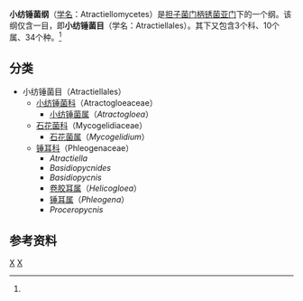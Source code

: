 {{Automatic Taxobox
| taxon = Atractiellales
| authority = R. Bauer, Begerow, J.P. Samp., M. Weiss & Oberw.<ref name=Bauer2006/>
| name = 小纺锤菌目
| image = 2011-10-23 Phleogena faginea (Fr.) Link 214654.jpg
| image_caption = Phleogena faginea
| parent_authority = Oberw. & Bandoni<ref name=Oberwinkler1982/>
| subdivision_ranks = 科
| subdivision = [[小纺锤菌科|小纺锤菌科]]（Atractogloeaceae）<br>
[[石花菌科|石花菌科]]（Mycogelidiaceae）<br>
[[锤耳科|锤耳科]]（Phleogenaceae）
}}

'''小纺锤菌纲'''（[[学名|学名]]：Atractiellomycetes）是[[担子菌门|担子菌门]][[柄锈菌亚门|柄锈菌亚门]]下的一个纲。该纲仅含一目，即'''小纺锤菌目'''（学名：Atractiellales）。其下又包含3个科、10个属、34个种。<ref name=Kirk2008/>

== 分类 ==
* 小纺锤菌目（Atractiellales）
** [[小纺锤菌科|小纺锤菌科]]（Atractogloeaceae）
*** [[小纺锤菌属|小纺锤菌属]]（''Atractogloea''）
** [[石花菌科|石花菌科]]（Mycogelidiaceae）
*** [[石花菌属|石花菌属]]（''Mycogelidium''）
** [[锤耳科|锤耳科]]（Phleogenaceae）
*** ''Atractiella''
*** ''Basidiopycnides''
*** ''Basidiopycnis''
*** [[卷胶耳属|卷胶耳属]]（''Helicogloea''）
*** [[锤耳属|锤耳属]]（''Phleogena''）
*** ''Proceropycnis''

== 参考资料 ==
{{Reflist|refs=

<ref name=Bauer2006>{{cite journal |author=Bauer R, Begerow D, Sampaio JP, Weiss M, Oberwinkler F. |year=2006 |title=The simple-septate basidiomycetes: a synopsis |journal=Mycological Progress |volume=5 |issue=1 |pages=41–66 |doi=10.1007/s11557-006-0502-0}}</ref>

<ref name=Kirk2008>{{cite book |author=Kirk PM, Cannon PF, Minter DW, Stalpers JA. |title=Dictionary of the Fungi |url=https://archive.org/details/dictionaryfungit00kirk |edition=10th |publisher=CABI |location=Wallingford, UK |year=2008 |page=[https://archive.org/details/dictionaryfungit00kirk/page/67 67] |isbn=0-85199-826-7}}</ref>

<ref name=Oberwinkler1982>{{cite journal |author=Oberwinkler F, Bandoni RJ. |year=1982 |title=A taxonomic survey of the gasteroid, auricularioid Heterobasidiomycetes |journal=Canadian Journal of Botany |volume=60 |issue=9 |pages=1726–50 |doi=10.1139/b82-221}}</ref>

}}

{{真菌类小作品}}
{{Taxonbar}}
[[Category:担子菌门|X]]
[[Category:小纺锤菌纲|X]]